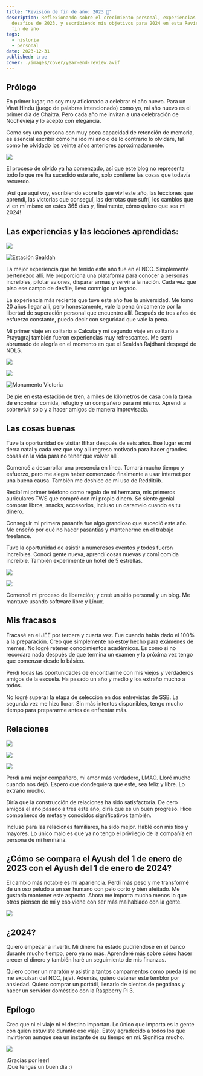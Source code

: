 ```yaml
---
title: "Revisión de fin de año: 2023 📅"
description: Reflexionando sobre el crecimiento personal, experiencias y
  desafíos de 2023, y escribiendo mis objetivos para 2024 en esta Revisión de
  fin de año
tags:
  - historia
  - personal
date: 2023-12-31
published: true
cover: ./images/cover/year-end-review.avif
---
```


## Prólogo

En primer lugar, no soy muy aficionado a celebrar el año nuevo. Para un Virat Hindu (juego de palabras intencionado) como yo, mi año nuevo es el primer día de Chaitra. Pero cada año me invitan a una celebración de Nochevieja y lo acepto con elegancia.

Como soy una persona con muy poca capacidad de retención de memoria, es esencial escribir cómo ha ido mi año o de lo contrario lo olvidaré, tal como he olvidado los veinte años anteriores aproximadamente.

![](https://blog-eight-hazel-65.vercel.app/Images/blog/pxfuel.png)

El proceso de olvido ya ha comenzado, así que este blog no representa todo lo que me ha sucedido este año, solo contiene las cosas que todavía recuerdo.

¡Así que aquí voy, escribiendo sobre lo que viví este año, las lecciones que aprendí, las victorias que conseguí, las derrotas que sufrí, los cambios que vi en mí mismo en estos 365 días y, finalmente, cómo quiero que sea mi 2024!

## **Las experiencias y las lecciones aprendidas:**

![](https://blog-eight-hazel-65.vercel.app/Images/blog/ncc-nameplate.jpeg)

![Estación Sealdah](https://blog-eight-hazel-65.vercel.app/Images/blog/train.jpg)

La mejor experiencia que he tenido este año fue en el NCC. Simplemente pertenezco allí. Me proporciona una plataforma para conocer a personas increíbles, pilotar aviones, disparar armas y servir a la nación. Cada vez que piso ese campo de desfile, llevo conmigo un legado.

La experiencia más reciente que tuve este año fue la universidad. Me tomó 20 años llegar allí, pero honestamente, vale la pena únicamente por la libertad de superación personal que encuentro allí. Después de tres años de esfuerzo constante, puedo decir con seguridad que vale la pena.

Mi primer viaje en solitario a Calcuta y mi segundo viaje en solitario a Prayagraj también fueron experiencias muy refrescantes. Me sentí abrumado de alegría en el momento en que el Sealdah Rajdhani despegó de NDLS.

![](https://blog-eight-hazel-65.vercel.app/Images/blog/sealdah-station.jpg)

![](https://blog-eight-hazel-65.vercel.app/Images/blog/victoria-memorial.jpg)

![Monumento Victoria](https://blog-eight-hazel-65.vercel.app/Images/blog/kolkata-bus.jpg)

De pie en esta estación de tren, a miles de kilómetros de casa con la tarea de encontrar comida, refugio y un compañero para mí mismo. Aprendí a sobrevivir solo y a hacer amigos de manera improvisada.

## **Las cosas buenas**

Tuve la oportunidad de visitar Bihar después de seis años. Ese lugar es mi tierra natal y cada vez que voy allí regreso motivado para hacer grandes cosas en la vida para no tener que volver allí.

Comencé a desarrollar una presencia en línea. Tomará mucho tiempo y esfuerzo, pero me alegra haber comenzado finalmente a usar internet por una buena causa. También me deshice de mi uso de Reddit/ib.

Recibí mi primer teléfono como regalo de mi hermana, mis primeros auriculares TWS que compré con mi propio dinero. Se siente genial comprar libros, snacks, accesorios, incluso un caramelo cuando es tu dinero.

Conseguir mi primera pasantía fue algo grandioso que sucedió este año. Me enseñó por qué no hacer pasantías y mantenerme en el trabajo freelance.

Tuve la oportunidad de asistir a numerosos eventos y todos fueron increíbles. Conocí gente nueva, aprendí cosas nuevas y comí comida increíble. También experimenté un hotel de 5 estrellas.

![](https://blog-eight-hazel-65.vercel.app/Images/blog/Screenshot_20230212_030327.png)

![](https://blog-eight-hazel-65.vercel.app/Images/blog/Screenshot_20230411_151521.png)

Comencé mi proceso de liberación; y creé un sitio personal y un blog. Me mantuve usando software libre y Linux.

## **Mis fracasos**

Fracasé en el JEE por tercera y cuarta vez. Fue cuando había dado el 100% a la preparación. Creo que simplemente no estoy hecho para exámenes de memes. No logré retener conocimientos académicos. Es como si no recordara nada después de que termina un examen y la próxima vez tengo que comenzar desde lo básico.

Perdí todas las oportunidades de encontrarme con mis viejos y verdaderos amigos de la escuela. Ha pasado un año y medio y los extraño mucho a todos.

No logré superar la etapa de selección en dos entrevistas de SSB. La segunda vez me hizo llorar. Sin más intentos disponibles, tengo mucho tiempo para prepararme antes de enfrentar más.

## **Relaciones**

![](https://blog-eight-hazel-65.vercel.app/Images/blog/parrot1.jpg)

![](https://blog-eight-hazel-65.vercel.app/Images/blog/parrot2.jpg)

![](https://blog-eight-hazel-65.vercel.app/Images/blog/parrot3.jpg)

Perdí a mi mejor compañero, mi amor más verdadero, LMAO. Lloré mucho cuando nos dejó. Espero que dondequiera que esté, sea feliz y libre. Lo extraño mucho.

Diría que la construcción de relaciones ha sido satisfactoria. De cero amigos el año pasado a tres este año, diría que es un buen progreso. Hice compañeros de metas y conocidos significativos también.

Incluso para las relaciones familiares, ha sido mejor. Hablé con mis tíos y mayores. Lo único malo es que ya no tengo el privilegio de la compañía en persona de mi hermana.

## **¿Cómo se compara el Ayush del 1 de enero de 2023 con el Ayush del 1 de enero de 2024?**

El cambio más notable es mi apariencia. Perdí más peso y me transformé de un oso peludo a un ser humano con pelo corto y bien afeitado. Me gustaría mantener este aspecto. Ahora me importa mucho menos lo que otros piensen de mí y eso viene con ser más malhablado con la gente.

![](https://blog-eight-hazel-65.vercel.app/Images/blog/2ggu6ki638f41.jpg)

## ¿2024?

Quiero empezar a invertir. Mi dinero ha estado pudriéndose en el banco durante mucho tiempo, pero ya no más. Aprenderé más sobre cómo hacer crecer el dinero y también haré un seguimiento de mis finanzas.

Quiero correr un maratón y asistir a tantos campamentos como pueda (si no me expulsan del NCC, jaja). Además, quiero detener este temblor por ansiedad. Quiero comprar un portátil, llenarlo de cientos de pegatinas y hacer un servidor doméstico con la Raspberry Pi 3.

## **Epílogo**

Creo que ni el viaje ni el destino importan. Lo único que importa es la gente con quien estuviste durante ese viaje. Estoy agradecido a todos los que invirtieron aunque sea un instante de su tiempo en mí. Significa mucho.

![](https://blog-eight-hazel-65.vercel.app/Images/blog/pepe-hug.png)

¡Gracias por leer!  
¡Que tengas un buen día :)
